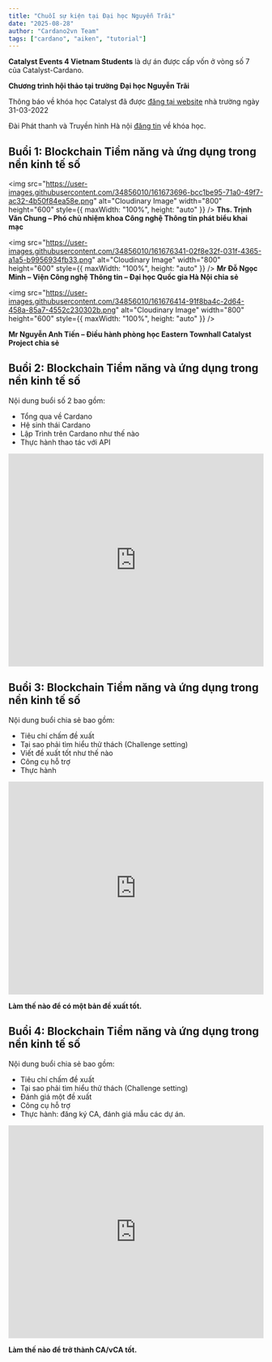 ```yaml
---
title: "Chuỗi sự kiện tại Đại học Nguyễn Trãi"
date: "2025-08-28"
author: "Cardano2vn Team"
tags: ["cardano", "aiken", "tutorial"]
---
```


**Catalyst Events 4 Vietnam Students** là dự án được cấp vốn ở vòng số 7 của Catalyst-Cardano.

**Chương trình hội thảo tại trường Đại học Nguyễn Trãi**

Thông báo về khóa học Catalyst đã được [đăng tại website](http://daihocnguyentrai.edu.vn/hoi-thao-blockchain-tiem-nang-va-ung-dung-trong-nen-kinh-te-so/?fbclid=IwAR18DERe5P4-_W_k7c8QQdwEwgLQTFXl28utTgksBSFrUaSc_FZLDmaiUwg) nhà trường ngày 31-03-2022

Đài Phát thanh và Truyền hình Hà nội [đăng tin](https://hanoitv.vn/cong-nghe-doi-song-ung-dung-cong-nghe-de-khoi-nghiep-doi-moi-sang-tao-thanh-cong-trong-dai-dich-covid-v193527.html) về khóa học.

## Buổi 1: Blockchain Tiềm năng và ứng dụng trong nền kinh tế số

<img
  src="https://user-images.githubusercontent.com/34856010/161673696-bcc1be95-71a0-49f7-ac32-4b50f84ea58e.png"
  alt="Cloudinary Image"
  width="800"
  height="600"
  style={{ maxWidth: "100%", height: "auto" }}
/>
**Ths. Trịnh Văn Chung – Phó chủ nhiệm khoa Công nghệ Thông tin phát biểu khai mạc**

<img
  src="https://user-images.githubusercontent.com/34856010/161676341-02f8e32f-031f-4365-a1a5-b9956934fb33.png"
  alt="Cloudinary Image"
  width="800"
  height="600"
  style={{ maxWidth: "100%", height: "auto" }}
/>
**Mr Đỗ Ngọc Minh – Viện Công nghệ Thông tin – Đại học Quốc gia Hà Nội chia sẻ**

<img
  src="https://user-images.githubusercontent.com/34856010/161676414-91f8ba4c-2d64-458a-85a7-4552c230302b.png"
  alt="Cloudinary Image"
  width="800"
  height="600"
  style={{ maxWidth: "100%", height: "auto" }}
/>

**Mr Nguyễn Anh Tiến – Điều hành phòng học Eastern Townhall Catalyst Project chia sẻ**

## Buổi 2: Blockchain Tiềm năng và ứng dụng trong nền kinh tế số

Nội dung buổi số 2 bao gồm:

- Tổng qua về Cardano
- Hệ sinh thái Cardano
- Lập Trình trên Cardano như thế nào
- Thực hành thao tác với API

<iframe
  width="100%"
  height="420"
  src="https://www.youtube.com/embed/1WG3icL-HJY"
  title="YouTube video player"
  frameborder="0"
  allow="accelerometer; autoplay; clipboard-write; encrypted-media; gyroscope; picture-in-picture"
  allowfullscreen
></iframe>

## Buổi 3: Blockchain Tiềm năng và ứng dụng trong nền kinh tế số

Nội dung buổi chia sẻ bao gồm:

- Tiêu chí chấm đề xuất
- Tại sao phải tìm hiểu thử thách (Challenge setting)
- Viết đề xuất tốt như thế nào
- Công cụ hỗ trợ
- Thực hành

<iframe
  width="100%"
  height="420"
  src="https://www.youtube.com/embed/2d4xwIfkpfQ"
  title="YouTube video player"
  frameborder="0"
  allow="accelerometer; autoplay; clipboard-write; encrypted-media; gyroscope; picture-in-picture"
  allowfullscreen
></iframe>

**Làm thế nào để có một bản đề xuất tốt.**

## Buổi 4: Blockchain Tiềm năng và ứng dụng trong nền kinh tế số

Nội dung buổi chia sẻ bao gồm:

- Tiêu chí chấm đề xuất
- Tại sao phải tìm hiểu thử thách (Challenge setting)
- Đánh giá một đề xuất
- Công cụ hỗ trợ
- Thực hành: đăng ký CA, đánh giá mẫu các dự án.

<iframe
  width="100%"
  height="420"
  src="https://www.youtube.com/embed/NACwJ3tcJr8"
  title="YouTube video player"
  frameborder="0"
  allow="accelerometer; autoplay; clipboard-write; encrypted-media; gyroscope; picture-in-picture"
  allowfullscreen
></iframe>

**Làm thế nào để trở thành CA/vCA tốt.**
